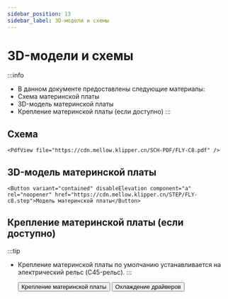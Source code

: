 ```yaml
---
sidebar_position: 13
sidebar_label: 3D-модели и схемы
---
```




# 3D-модели и схемы


:::info
* В данном документе предоставлены следующие материалы:
* Схема материнской платы
* 3D-модель материнской платы
* Крепление материнской платы (если доступно)
:::

## Схема

    <PdfView file="https://cdn.mellow.klipper.cn/SCH-PDF/FLY-C8.pdf" />


## 3D-модель материнской платы

    <Button variant="contained" disableElevation component="a" rel="noopener" href="https://cdn.mellow.klipper.cn/STEP/FLY-c8.step">Модель материнской платы</Button>


## Крепление материнской платы (если доступно)

:::tip
* Крепление материнской платы по умолчанию устанавливается на электрический рельс (C45-рельс).
:::

    <Button variant="contained" disableElevation component="a" rel="noopener" href="https://www.printables.com/model/574200-fly-c8-motherboard-bracket">Крепление материнской платы</Button>
    <Button variant="contained" disableElevation component="a" rel="noopener" href="https://www.printables.com/model/572887-fly-c8-stepper-driver-fan-duct-5015-qu-dong-san-re">Охлаждение драйверов</Button>   
